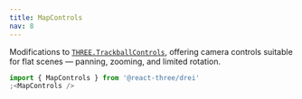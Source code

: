 ```yaml
---
title: MapControls
nav: 8
---
```


Modifications to [`THREE.TrackballControls`](https://threejs.org/docs/?q=TrackballControls#examples/en/controls/TrackballControls), offering camera controls suitable for flat scenes — panning, zooming, and limited rotation.

```jsx
import { MapControls } from '@react-three/drei'
;<MapControls />
```

<StoryBook lib="drei" id="controls-mapcontrols--map-controls-scene-st" />

